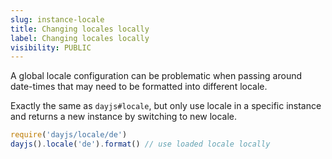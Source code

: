 ```yaml
---
slug: instance-locale
title: Changing locales locally
label: Changing locales locally
visibility: PUBLIC
---
```


A global locale configuration can be problematic when passing around date-times that may need to be formatted into different locale.

Exactly the same as `dayjs#locale`, but only use locale in a specific instance and  returns a new instance by switching to new locale.

```js
require('dayjs/locale/de')
dayjs().locale('de').format() // use loaded locale locally
```
